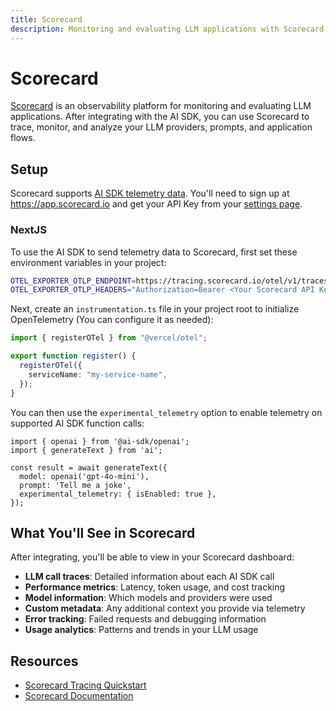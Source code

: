 ```yaml
---
title: Scorecard
description: Monitoring and evaluating LLM applications with Scorecard
---
```


# Scorecard

[Scorecard](https://www.scorecard.io/) is an observability platform for monitoring and evaluating LLM applications.
After integrating with the AI SDK, you can use Scorecard to trace, monitor, and analyze your LLM providers, prompts, and application flows.

## Setup

Scorecard supports [AI SDK telemetry data](/docs/ai-sdk-core/telemetry).
You'll need to sign up at https://app.scorecard.io and get your API Key from your [settings page](https://app.scorecard.io/settings).

### NextJS

To use the AI SDK to send telemetry data to Scorecard, first set these environment variables in your project:

```bash
OTEL_EXPORTER_OTLP_ENDPOINT=https://tracing.scorecard.io/otel/v1/traces
OTEL_EXPORTER_OTLP_HEADERS="Authorization=Bearer <Your Scorecard API Key>"
```

Next, create an `instrumentation.ts` file in your project root to initialize OpenTelemetry (You can configure it as needed):

```typescript
import { registerOTel } from "@vercel/otel";

export function register() {
  registerOTel({
    serviceName: "my-service-name",
  });
}
```

You can then use the `experimental_telemetry` option to enable telemetry on supported AI SDK function calls:

```typescript"
import { openai } from '@ai-sdk/openai';
import { generateText } from 'ai';

const result = await generateText({
  model: openai('gpt-4o-mini'),
  prompt: 'Tell me a joke',
  experimental_telemetry: { isEnabled: true },
});
```

## What You'll See in Scorecard

After integrating, you'll be able to view in your Scorecard dashboard:

- **LLM call traces**: Detailed information about each AI SDK call
- **Performance metrics**: Latency, token usage, and cost tracking
- **Model information**: Which models and providers were used
- **Custom metadata**: Any additional context you provide via telemetry
- **Error tracking**: Failed requests and debugging information
- **Usage analytics**: Patterns and trends in your LLM usage

## Resources

- [Scorecard Tracing Quickstart](https://docs.scorecard.io/intro/tracing-quickstart)
- [Scorecard Documentation](https://docs.scorecard.io/)